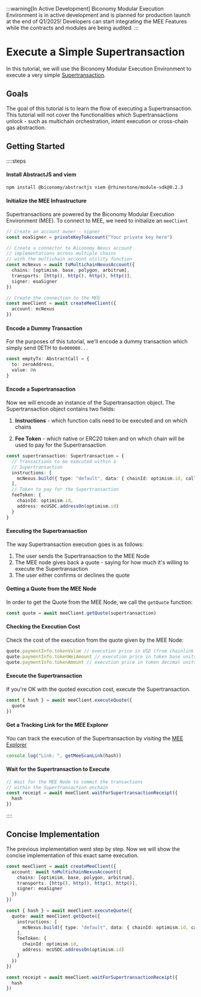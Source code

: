 :::warning[In Active Development]
Biconomy Modular Execution Environment is in active development and is planned for production launch at the 
end of Q1/2025! Developers can start integrating the MEE Features while the contracts and modules are being 
audited.
:::


# Execute a Simple Supertransaction

In this tutorial, we will use the Biconomy Modular Execution Environment to execute a very 
simple [Supertransaction](/explained/mee#supertransactions-the-innovation-under-the-hood).

## Goals

The goal of this tutorial is to learn the flow of executing 
a Supertransaction. This tutorial will not cover the functionalities
which Supertransactions unlock - such as multichain orchestration,
intent execution or cross-chain gas abstraction.

## Getting Started

::::steps
#### Install AbstractJS and viem

```bash [Install]
npm install @biconomy/abstractjs viem @rhinestone/module-sdk@0.2.3
```

#### Initialize the MEE Infrastructure
Supertransactions are powered by the Biconomy Modular Execution
Environment (MEE). To connect to MEE, we need to initialize 
an `meeClient`

```ts [Initialize Infrastructure]
// Create an account owner - signer
const eoaSigner = privateKeyToAccount("Your private key here")

// Create a connector to Biconomy Nexus account
// implementations across multiple chains
// with the multichain account utility function
const mcNexus = await toMultichainNexusAccount({
  chains: [optimism, base, polygon, arbitrum],
  transports: [http(), http(), http(), http()],
  signer: eoaSigner
})

// Create the connection to the MEE
const meeClient = await createMeeClient({
  account: mcNexus
})
```

#### Encode a Dummy Transaction
For the purposes of this tutorial, we'll encode a dummy
transaction which simply send 0ETH to `0x000000...`

```ts [Dummy Transaction]
const emptyTx: AbstractCall = {
  to: zeroAddress,
  value: 0n
}
```

#### Encode a Supertransaction
Now we will encode an instance of the Supertransaction 
object. The Supertransaction object contains two fields:

1. **Instructions** - which function calls need to be 
executed and on which chains

2. **Fee Token** - which native or ERC20 token and on which
chain will be used to pay for the Supertransaction

```ts [Encode Supertransaction]
const supertransaction: Supertransaction = {
  // Transactions to be executed within a
  // Supertransaction
  instructions: [
    mcNexus.build({ type: "default", data: { chainId: optimism.id, calls: [emptyTx] } }),
  ],
  // Token to pay for the Supertransaction
  feeToken: {
    chainId: optimism.id,
    address: mcUSDC.addressOn(optimism.id)
  }
}
```

#### Executing the Supertransaction 
The way Supertransaction execution goes is as follows:

1. The user sends the Supertransaction to the MEE Node
2. The MEE node gives back a quote - saying for how much it's willing to execute the Supertransaction
3. The user either confirms or declines the quote

#### Getting a Quote from the MEE Node

In order to get the Quote from the MEE Node, we call the 
`getQuote` function:

```ts [Get Quote]
const quote = await meeClient.getQuote(supertransaction)
```

#### Checking the Execution Cost

Check the cost of the execution from the quote given by the 
MEE Node:

```ts [Check Execution Cost]
quote.paymentInfo.tokenValue // execution price in USD (from chainlink feed)
quote.paymentInfo.tokenWeiAmount // execution price in token base units
quote.paymentInfo.tokenAmount // execution price in token decimal units
```

#### Execute the Supertransaction

If you're OK with the quoted execution cost, execute the 
Supertransaction.

```ts [Execute Supertransaction]
const { hash } = await meeClient.executeQuote({
  quote
})
```

#### Get a Tracking Link for the MEE Explorer

You can track the execution of the Supertransaction by 
visiting the [MEE Explorer](https://meescan.biconomy.io)

```ts [Tracking Link]
console.log("Link: ", getMeeScanLink(hash))
```

#### Wait for the Supertransaction to Execute

```ts
// Wait for the MEE Node to commit the transactions
// within the Supertransaction onchain
const receipt = await meeClient.waitForSupertransactionReceipt({
  hash
})
```
::::

## Concise Implementation
The previous implementation went step by step. Now we 
will show the concise implementation of this exact same 
execution.

```ts [Concise Implementation]
const meeClient = await createMeeClient({
  account: await toMultichainNexusAccount({
    chains: [optimism, base, polygon, arbitrum],
    transports: [http(), http(), http(), http()],
    signer: eoaSigner
  })
})

const { hash } = await meeClient.executeQuote({
  quote: await meeClient.getQuote({
    instructions: [
      mcNexus.build({ type: "default", data: { chainId: optimism.id, calls: [{ to: zeroAddress, value: 0n }] } }),
    ],
    feeToken: {
      chainId: optimism.id,
      address: mcUSDC.addressOn(optimism.id)
    }
  })
})

const receipt = await meeClient.waitForSupertransactionReceipt({
  hash
})
```
